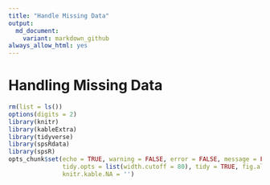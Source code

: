 ```yaml
---
title: "Handle Missing Data"
output: 
  md_document:
    variant: markdown_github
always_allow_html: yes
---
```


# Handling Missing Data

```r
rm(list = ls())
options(digits = 2)
library(knitr)
library(kableExtra)
library(tidyverse)
library(spsRdata)
library(spsR)
opts_chunk$set(echo = TRUE, warning = FALSE, error = FALSE, message = FALSE, 
               tidy.opts = list(width.cutoff = 80), tidy = TRUE, fig.align='center',
               knitr.kable.NA = '')
```
